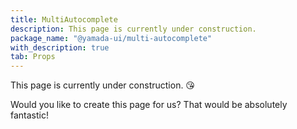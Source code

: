 ```yaml
---
title: MultiAutocomplete
description: This page is currently under construction.
package_name: "@yamada-ui/multi-autocomplete"
with_description: true
tab: Props
---
```


This page is currently under construction. 😘

Would you like to create this page for us? That would be absolutely fantastic!
